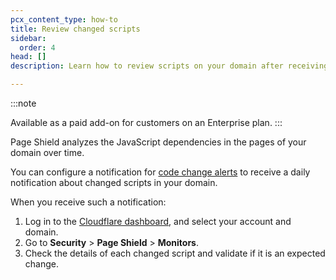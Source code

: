 ```yaml
---
pcx_content_type: how-to
title: Review changed scripts
sidebar:
  order: 4
head: []
description: Learn how to review scripts on your domain after receiving a code change alert.

---
```


:::note

Available as a paid add-on for customers on an Enterprise plan. 
:::

Page Shield analyzes the JavaScript dependencies in the pages of your domain over time.

You can configure a notification for [code change alerts](/page-shield/reference/alerts/#code-change-alert) to receive a daily notification about changed scripts in your domain.

When you receive such a notification:

1. Log in to the [Cloudflare dashboard](https://dash.cloudflare.com/), and select your account and domain.
2. Go to **Security** > **Page Shield** > **Monitors**.
3. Check the details of each changed script and validate if it is an expected change.
